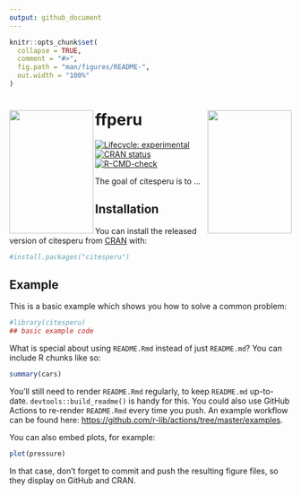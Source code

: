 ```yaml
---
output: github_document
---
```


<!-- README.md is generated from README.Rmd. Please edit that file -->

```r
knitr::opts_chunk$set(
  collapse = TRUE,
  comment = "#>",
  fig.path = "man/figures/README-",
  out.width = "100%"
)
```


# ffperu <a href='https://github.com/PaulESantos/citesperu'><img src='man/figures/libro_rojo.jpg' align="right" height="220" width="150" /></a><img src='man/figures/flora_cites.jpg' align="left" height="220" width="150" /></a>

<!-- badges: start -->
[![Lifecycle: experimental](https://img.shields.io/badge/lifecycle-experimental-orange.svg)](https://lifecycle.r-lib.org/articles/stages.html#experimental)
[![CRAN status](https://www.r-pkg.org/badges/version/citesperu)](https://CRAN.R-project.org/package=citesperu)
[![R-CMD-check](https://github.com/PaulESantos/citesperu/workflows/R-CMD-check/badge.svg)](https://github.com/PaulESantos/citesperu/actions)
<!-- badges: end -->

The goal of citesperu is to ...

## Installation

You can install the released version of citesperu from [CRAN](https://CRAN.R-project.org) with:

``` r
#install.packages("citesperu")
```

## Example

This is a basic example which shows you how to solve a common problem:

```r
#library(citesperu)
## basic example code
```

What is special about using `README.Rmd` instead of just `README.md`? You can include R chunks like so:

```r
summary(cars)
```

You'll still need to render `README.Rmd` regularly, to keep `README.md` up-to-date. `devtools::build_readme()` is handy for this. You could also use GitHub Actions to re-render `README.Rmd` every time you push. An example workflow can be found here: <https://github.com/r-lib/actions/tree/master/examples>.

You can also embed plots, for example:

```r
plot(pressure)
```

In that case, don't forget to commit and push the resulting figure files, so they display on GitHub and CRAN.
